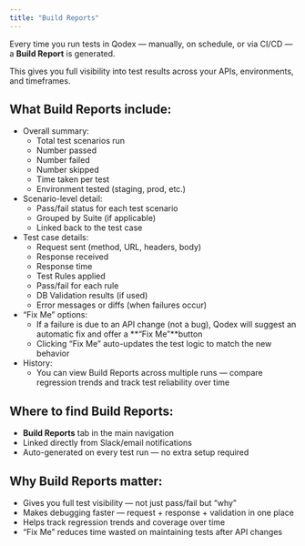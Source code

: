 ```yaml
---
title: "Build Reports"
---
```


Every time you run tests in Qodex — manually, on schedule, or via CI/CD — a **Build Report** is generated.

This gives you full visibility into test results across your APIs, environments, and timeframes.

## What Build Reports include:

- Overall summary:
  - Total test scenarios run
  - Number passed
  - Number failed
  - Number skipped
  - Time taken per test
  - Environment tested (staging, prod, etc.)
- Scenario-level detail:
  - Pass/fail status for each test scenario
  - Grouped by Suite (if applicable)
  - Linked back to the test case
- Test case details:
  - Request sent (method, URL, headers, body)
  - Response received
  - Response time
  - Test Rules applied
  - Pass/fail for each rule
  - DB Validation results (if used)
  - Error messages or diffs (when failures occur)
- “Fix Me” options:
  - If a failure is due to an API change (not a bug), Qodex will suggest an automatic fix and offer a **“Fix Me”**button
  - Clicking “Fix Me” auto-updates the test logic to match the new behavior
- History:
  - You can view Build Reports across multiple runs — compare regression trends and track test reliability over time

## Where to find Build Reports:

- **Build Reports** tab in the main navigation
- Linked directly from Slack/email notifications
- Auto-generated on every test run — no extra setup required

## Why Build Reports matter:

- Gives you full test visibility — not just pass/fail but “why”
- Makes debugging faster — request \+ response \+ validation in one place
- Helps track regression trends and coverage over time
- “Fix Me” reduces time wasted on maintaining tests after API changes